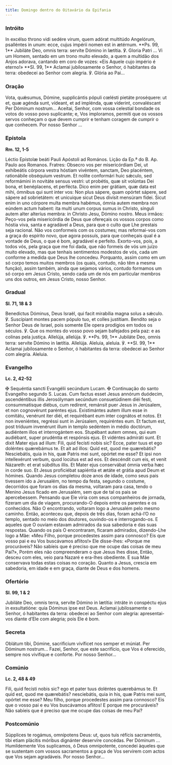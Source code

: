 ```yaml
---
title: Domingo dentro do Oitavário da Epifania
---
```


### Intróito

<div class="side-by-side not-content">
  <span>
    In excélso throno vidi sedére virum, quem adórat multitúdo Angelórum, psalléntes in unum: ecce,
    cujus impérii nomen est in ætérnum. **Ps. 99, 1** Jubiláte Deo, omnis terra: servíte Dómino in
    lætítia. ℣. Gloria Patri ...
  </span>
  <span>
    Vi um Homem, sentado em um trono muito elevado, a quem a multidão dos Anjos adorava, cantando em
    coro de vozes: «Eis Aquele cujo império é eterno!» **Sl. 99, 1** Aclamai jubilosamente o Senhor,
    ó habitantes da terra: obedecei ao Senhor com alegria. ℣. Glória ao Pai...
  </span>
</div>

### Oração

<div class="side-by-side not-content">
  <span>
    Vota, quǽsumus, Dómine, supplicántis pópuli cœlésti pietáte proséquere: ut et, quæ agénda sunt,
    vídeant, et ad implénda, quæ víderint, convaléscant Per Dóminum nostrum...
  </span>
  <span>
    Aceitai, Senhor, com vossa celestial bondade os votos do vosso povo suplicante; e, Vos
    imploramos, permiti que os vossos servos conheçam o que devem cumprir e tenham coragem de
    cumprir o que conhecem. Por nosso Senhor ...
  </span>
</div>

### Epístola

**Rm. 12, 1-5**

<div class="side-by-side not-content">
  <span>Léctio Epístolæ beáti Pauli Apóstoli ad Romános.</span>
  <span>Lição da Ep.ª do B. Ap. Paulo aos Romanos.</span>
  <span>
    Fratres: Obsecro vos per misericórdiam Dei, ut exhibeátis córpora vestra hóstiam vivéntem,
    sanctam, Deo placéntem, rationábile obséquium vestrum. Et nolíte conformári huic sǽculo, sed
    reformámini in novitáte sensus vestri: ut probétis, quæ sit volúntas Dei bona, et benéplacens,
    et perfécta. Dico enim per grátiam, quæ data est mihi, ómnibus qui sunt inter vos: Non plus
    sápere, quam opórtet sápere, sed sápere ad sobrietátem: et unicuique sicut Deus divísit mensúram
    fídei. Sicut enim in uno córpore multa membra habémus, ómnia autem membra non eúndem actum
    habent: ita multi unum corpus sumus in Christo, sínguli autem alter alteríus membra: in Christo
    Jesu, Dómino nostro.
  </span>
  <span>
    Meus irmãos: Peço-vos pela misericórdia de Deus que ofereçais os vossos corpos como hóstia viva,
    santa e agradável a Deus, para que o culto que Lhe prestais seja racional. Não vos conformeis
    com os costumes; mas reformai-vos com a graça do espírito novo, que agora possuís, para que
    conheçais qual é a vontade de Deus, o que é bom, agradável e perfeito. Exorto-vos, pois, a todos
    vós, pela graça que me foi dada, que não formeis de vós um juízo muito elevado, mas que tenhais
    sentimentos modestos de vós, cada um conforme a medida que Deus lhe concedeu. Porquanto, assim
    como em um só corpo temos muitos membros (os quais, contudo, não têm a mesma função), assim
    também, ainda que sejamos vários, contudo formamos um só corpo em Jesus Cristo, sendo cada um de
    nós em particular membros uns dos outros, em Jesus Cristo, nosso Senhor.
  </span>
</div>

### Gradual

**Sl. 71, 18 & 3**

<div class="side-by-side not-content">
  <span>
    Benedíctus Dóminus, Deus Israël, qui facit mirabília magna solus a sǽculo. ℣. Suscípiant montes
    pacem pópulo tuo, et colles justítiam.
  </span>
  <span>
    Bendito seja o Senhor Deus de Israel, pois somente Ele opera prodígios em todos os séculos. ℣.
    Que os montes do vosso povo sejam bafejados pela paz: e as colinas pela justiça.
  </span>
  <span>
    Allelúja, allelúja. ℣. **Ps. 99, 1** Jubiláte Deo, omnis terra: servíte Dómino in lætítia.
    Allelúja.
  </span>
  <span>
    Aleluia, aleluia. ℣. **Sl. 99, 1** Aclamai jubilosamente o Senhor, ó habitantes da terra:
    obedecei ao Senhor com alegria. Aleluia.
  </span>
</div>

### Evangelho

**Lc. 2, 42-52**

<div class="side-by-side not-content">
  <span>
    <span class="text-red-500">✠</span> Sequéntia sancti Evangélii secúndum Lucam.
  </span>
  <span>
    <span class="text-red-500">✠</span> Continuação do santo Evangelho segundo S. Lucas.
  </span>
  <span>
    Cum factus esset Jesus annórum duódecim, ascendéntibus illis Jerosólymam secúndum consuetúdinem
    diéi festi, consummatísque diébus, cum redírent, remánsit puer Jesus in Jerúsalem, et non
    cognovérunt paréntes ejus. Existimántes autem illum esse in comitátu, venérunt iter diéi, et
    requirébant eum inter cognátos et notos. Et non inveniéntes, regréssi sunt in Jerúsalem,
    requiréntes eum. Et factum est, post tríduum invenérunt illum in templo sedéntem in médio
    doctórum, audiéntem illos et interrogántem eos. Stupébant autem omnes, qui eum audiébant, super
    prudéntia et respónsis ejus. Et vidéntes admiráti sunt. Et dixit Mater ejus ad illum: Fili, quid
    fecísti nobis sic? Ecce, pater tuus et ego doléntes quærebámus te. Et ait ad illos: Quid est,
    quod me quærebátis? Nesciebátis, quia in his, quæ Patris mei sunt, opórtet me esse? Et ipsi non
    intellexérunt verbum, quod locútus est ad eos. Et descéndit cum eis, et venit Názareth: et erat
    súbditus illis. Et Mater ejus conservábat ómnia verba hæc in corde suo. Et Jesus proficiébat
    sapiéntia et ætáte et grátia apud Deum et hómines.
  </span>
  <span>
    Quando Jesus completou doze anos de idade, como seus pais tivessem ido a Jerusalém, no tempo da
    festa, segundo o costume, decorridos que foram os dias da mesma, voltaram para casa, tendo o
    Menino Jesus ficado em Jerusalém, sem que de tal os pais se apercebessem. Pensando que Ele viria
    com seus companheiros de jornada, fizeram um dia de viagem, procurando-O depois entre os
    parentes e os conhecidos. Não O encontrando, voltaram logo a Jerusalém pelo mesmo caminho.
    Então, aconteceu que, depois de três dias, foram achá-l’O no templo, sentado no meio dos
    doutores, ouvindo-os e interrogando-os. E aqueles que O ouviam estavam admirados da sua
    sabedoria e das suas respostas. Quando os pais O encontraram, ficaram admirados, dizendo-Lhe
    logo a Mãe: «Meu Filho, porque procedestes assim para connosco? Eis que vosso pai e eu Vos
    buscávamos aflitos!» Ele disse-lhes: «Porque me procuráveis? Não sabíeis que é preciso que me
    ocupe das coisas de meu Pai?», Porém eles não compreenderam o que Jesus lhes disse, Então,
    desceu com eles, veio para Nazaré e era-lhes obediente. E sua Mãe conservava todas estas coisas
    no coração. Quanto a Jesus, crescia em sabedoria, em idade e em graça, diante de Deus e dos
    homens.
  </span>
</div>

### Ofertório

**Sl. 99, 1 & 2**

<div class="side-by-side not-content">
  <span>
    Jubiláte Deo, omnis terra, servíte Dómino in lætítia: intráte in conspéctu ejus in exsultatióne:
    quia Dóminus ipse est Deus.
  </span>
  <span>
    Aclamai jubilosamente o Senhor, ó habitantes da terra: obedecei ao Senhor com alegria:
    apresentai-vos diante d’Ele com alegria; pois Ele é bom.
  </span>
</div>

### Secreta

<div class="side-by-side not-content">
  <span>
    Oblátum tibi, Dómine, sacrificium vivíficet nos semper et múniat. Per Dóminum nostrum...
  </span>
  <span>
    Fazei, Senhor, que este sacrifício, que Vos é oferecido, sempre nos vivifique e conforte. Por
    nosso Senhor...
  </span>
</div>

### Comúnio

**Lc. 2, 48 & 49**

<div class="side-by-side not-content">
  <span>
    Fili, quid fecísti nobis sic? ego et pater tuus doléntes quærebámus te. Et quid est, quod me
    quærebátis? nesciebátis, quia in his, quæ Patris mei sunt, opórtet me esse?
  </span>
  <span>
    Meu filho, porque procedestes assim para connosco? Eis que o vosso pai e eu Vos buscávamos
    aflitos! E porque me procuráveis? Não sabíeis que é preciso que me ocupe das coisas de meu Pai?
  </span>
</div>

### Postcomúnio

<div class="side-by-side not-content">
  <span>
    Súpplices te rogámus, omnípotens Deus: ut, quos tuis réfícis sacraméntis, tibi etiam plácitis
    móribus dignánter deservíre concédas. Per Dóminum ...
  </span>
  <span>
    Humildemente Vos suplicamos, ó Deus omnipotente, concedei àqueles que se sustentam com vossos
    sacramentos a graça de Vos servirem com actos que Vos sejam agradáveis. Por nosso Senhor...
  </span>
</div>
